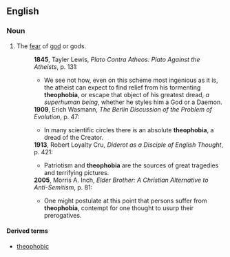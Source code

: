 ==English==
===Noun===
{{en-noun}}
# The [[fear]] of [[god]] or gods.
#:'''1845''', Tayler Lewis, ''Plato Contra Atheos: Plato Against the Atheists'', p. 131:
#:*We see not how, even on this scheme most ingenious as it is, the atheist can expect to find relief from his tormenting '''theophobia''', or escape that object of his greatest dread, ''a superhuman being'', whether he styles him a God or a Daemon.
#:'''1909''', Erich Wasmann, ''The Berlin Discussion of the Problem of Evolution'', p. 47:
#:*In many scientific circles there is an absolute '''theophobia''', a dread of the Creator. 
#:'''1913''', Robert Loyalty Cru, ''Diderot as a Disciple of English Thought'', p. 421:
#:*Patriotism and '''theophobia''' are the sources of great tragedies and terrifying pictures. 
#:'''2005''', Morris A. Inch, ''Elder Brother: A Christian Alternative to Anti-Semitism'', p. 81:
#:*One might postulate at this point that persons suffer from '''theophobia''', contempt for one thought to usurp their prerogatives.

====Derived terms====
*[[theophobic]]